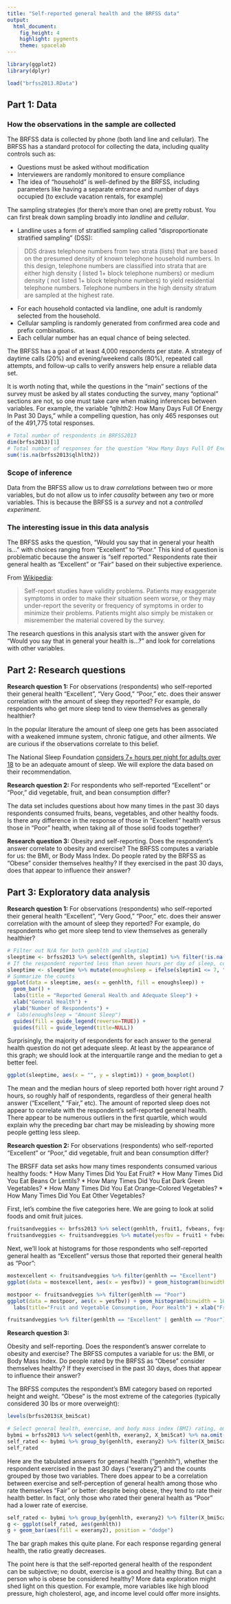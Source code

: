 ```yaml
---
title: "Self-reported general health and the BRFSS data"
output: 
  html_document: 
    fig_height: 4
    highlight: pygments
    theme: spacelab
---
```



```r
library(ggplot2)
library(dplyr)
```

```r
load("brfss2013.RData")
```

## Part 1: Data

### How the observations in the sample are collected
The BRFSS data is collected by phone (both land line and
cellular). The BRFSS has a standard protocol for collecting the data,
including quality controls such as:

* Questions must be asked without modification
* Interviewers are randomly monitored to ensure compliance
* The idea of "household" is well-defined by the BRFSS, including  parameters like having a separate entrance and number of days occupied  (to exclude vacation rentals, for example)

The sampling strategies (for there's more than one) are pretty
robust. You can first break down sampling broadly into *landline* and
*cellular*.

* Landline uses a form of stratified sampling called "disproportionate
  stratified sampling" (DSS):

> DDS draws telephone numbers from two strata (lists) that are based on the presumed density of known telephone household numbers. In this design, telephone numbers are classified into strata that are either high density ( listed 1+ block telephone numbers) or medium density ( not listed 1+ block telephone numbers) to yield residential telephone numbers. Telephone numbers in the high density stratum are sampled at the highest rate.

* For each household contacted via landline, one adult is randomly selected from the household.
* Cellular sampling is randomly generated from confirmed area code and prefix combinations.
* Each cellular number has an equal chance of being selected.

The BRFSS has a goal of at least 4,000 respondents per state. A strategy of daytime calls (20%) and evening/weekend calls (80%), repeated call attempts, and follow-up calls to verify answers help ensure a reliable data set.

It is worth noting that, while the questions in the "main" sections of
the survey must be asked by all states conducting the survey, many
"optional" sections are not, so one must take care when making
inferences between variables. For example, the variable "qlhlth2: How
Many Days Full Of Energy In Past 30 Days," while a compelling
question, has only 465 responses out of the 491,775 total responses.

```r
# Total number of respondents in BRFSS2013
dim(brfss2013)[1]
# Total number of responses for the question "How Many Days Full Of Energy In Past 30 Days"
sum(!is.na(brfss2013$qlhlth2))
```

### Scope of inference
Data from the BRFSS allow us to draw *correlations* between two or
more variables, but do not allow us to infer *causality* between any
two or more variables. This is because the BRFSS is a *survey* and not a *controlled experiment*.

### The interesting issue in this data analysis

The BRFSS asks the question, "Would you say that in general your health is..." with choices ranging from "Excellent" to "Poor." This kind of question is problematic because the answer is "self reported." Respondents rate their general health as "Excellent" or "Fair" based on their subjective experience.

From [Wikipedia](https://en.wikipedia.org/wiki/Self-report_study):

> Self-report studies have validity problems. Patients may exaggerate symptoms in order to make their situation seem worse, or they may under-report the severity or frequency of symptoms in order to minimize their problems. Patients might also simply be mistaken or misremember the material covered by the survey.

The research questions in this analysis start with the answer given for "Would you say that in general your health is...?" and look for correlations with other variables.

## Part 2: Research questions

**Research question 1:**
For observations (respondents) who self-reported their general health "Excellent", "Very Good," "Poor," etc. does their answer correlation with the amount of sleep they reported? For example, do respondents who get more sleep tend to view themselves as generally healthier?

In the popular literature the amount of sleep one gets has been
associated with a weakened immune system, chronic fatigue, and other ailments. We are
curious if the observations correlate to this belief.

The National Sleep Foundation [considers 7+ hours per night for adults over 18](https://sleepfoundation.org/press-release/national-sleep-foundation-recommends-new-sleep-times) to be an adequate amount of sleep. We will explore the data based on their recommendation.

**Research question 2:**
For respondents who self-reported "Excellent" or "Poor,"  did vegetable, fruit, and bean consumption differ?

The data set includes questions about how many times in the past 30 days respondents consumed fruits, beans, vegetables, and other healthy foods. Is there any difference in the response of those in "Excellent" health versus those in "Poor" health, when taking all of those solid foods together?

**Research question 3:**
Obesity and self-reporting. Does the respondent's answer correlate to obesity and exercise? The BRFSS computes a variable for us: the BMI, or Body Mass Index. Do people rated by the BRFSS as "Obese" consider themselves healthy? If they exercised in the past 30 days, does that appear to influence their answer?

## Part 3: Exploratory data analysis

**Research question 1:**
For observations (respondents) who self-reported their general health “Excellent”, “Very Good,” “Poor,” etc. does their answer correlation with the amount of sleep they reported? For example, do respondents who get more sleep tend to view themselves as generally healthier?
```r
# Filter out N/A for both genhlth and sleptim1
sleeptime <- brfss2013 %>% select(genhlth, sleptim1) %>% filter(!is.na(genhlth)) %>% filter(!is.na(sleptim1))
# If the respondent reported less than seven hours per day of sleep, consider it "inadequate"
sleeptime <- sleeptime %>% mutate(enoughsleep = ifelse(sleptim1 <= 7, "Inadequate", "Adequate"))
# Summarize the counts
ggplot(data = sleeptime, aes(x = genhlth, fill = enoughsleep)) + 
  geom_bar() +
  labs(title = "Reported General Health and Adequate Sleep") +
  xlab("General Health") +
  ylab("Number of Respondents") +
#  labs(enoughsleep = "Amount Sleep")
  guides(fill = guide_legend(reverse=TRUE)) +
  guides(fill = guide_legend(title=NULL))
```

Surprisingly, the majority of respondents for each answer to the general health question do not get adequate sleep. At least by the appearance of this graph; we should look at the interquartile range and the median to get a better feel.

```r
ggplot(sleeptime, aes(x = "", y = sleptim1)) + geom_boxplot()
```

The mean and the median hours of sleep reported both hover right around 7 hours, so roughly half of respondents, regardless of their general health answer ("Excellent," "Fair," etc). The amount of reported sleep does not appear to correlate with the respondent's self-reported general health. There appear to be numerous outliers in the first quartile, which would explain why the preceding bar chart may be misleading by showing more people getting less sleep.


**Research question 2:**
For observations (respondents) who self-reported "Excellent" or "Poor,"  did vegetable, fruit and bean consumption differ?

The BRSFF data set asks how many times respondents consumed various healthy foods:
* How Many Times Did You Eat Fruit?
* How Many Times Did You Eat Beans Or Lentils?
* How Many Times Did You Eat Dark Green Vegetables?
* How Many Times Did You Eat Orange-Colored Vegetables?
* How Many Times Did You Eat Other Vegetables?

First, let's combine the five categories here. We are going to look at solid foods and omit fruit juices.

```r
fruitsandveggies <- brfss2013 %>% select(genhlth, fruit1, fvbeans, fvgreen, fvorang, vegetab1)
fruitsandveggies <- fruitsandveggies %>% mutate(yesfbv = fruit1 + fvbeans + fvgreen + fvorang + vegetab1) %>% na.omit()
```

Next, we'll look at histograms for those respondents who self-reported general health as "Excellent" versus those that reported their general health as "Poor":

```r
mostexcellent <- fruitsandveggies %>% filter(genhlth == "Excellent")
ggplot(data = mostexcellent, aes(x = yesfbv)) + geom_histogram(binwidth = 100) + labs(title="Fruit and Vegetable Consumption, Excellent Health") + xlab("Fruit, Vegetalble, Bean servings past 30 days")
```

```r
mostpoor <- fruitsandveggies %>% filter(genhlth == "Poor")
ggplot(data = mostpoor, aes(x = yesfbv)) + geom_histogram(binwidth = 100) + 
  labs(title="Fruit and Vegetable Consumption, Poor Health") + xlab("Fruit, Vegetable, Bean servings past 30 days")
```

```r
fruitsandveggies %>% filter(genhlth == "Excellent" | genhlth == "Poor") %>% group_by(genhlth) %>% summarise(count = n())
```

**Research question 3:**

Obesity and self-reporting. Does the respondent's answer correlate to obesity and exercise? The BRFSS computes a variable for us: the BMI, or Body Mass Index. Do people rated by the BRFSS as "Obese" consider themselves healthy? If they exercised in the past 30 days, does that appear to influence their answer?

The BRFSS computes the respondent's BMI category based on reported height and weight. "Obese" is the most extreme of the categories (typically considered 30 lbs or more overweight):

```r
levels(brfss2013$X_bmi5cat)
```

```r
# Select general health, exercise, and body mass index (BMI) rating, omitting N/A
bybmi = brfss2013 %>% select(genhlth, exerany2, X_bmi5cat) %>% na.omit()
self_rated <- bybmi %>% group_by(genhlth, exerany2) %>% filter(X_bmi5cat == "Obese") %>% summarise(count = n())
self_rated
```

Here are the tabulated answers for general health ("genhlth"), whether the respondent exercised in the past 30 days ("exerany2") and the counts grouped by those two variables. There does appear to be a correlation between exercise and self-perception of general health among those who rate themselves "Fair" or better: despite being obese, they tend to rate their health better. In fact, only those who rated their general health as "Poor" had a lower rate of exercise. 

```r

self_rated <- bybmi %>% group_by(genhlth, exerany2) %>% filter(X_bmi5cat == "Obese")
g <- ggplot(self_rated, aes(genhlth))
g + geom_bar(aes(fill = exerany2), position = "dodge")

```

The bar graph makes this quite plane. For each response regarding general health, the ratio greatly decreases.

The point here is that the self-reported general health of the respondent can be subjective; no doubt, exercise is a good and healthy thing. But can a person who is obese be considered healthy? More data exploration might shed light on this question. For example, more variables like high blood pressure, high cholesterol, age, and income level could offer more insights.

